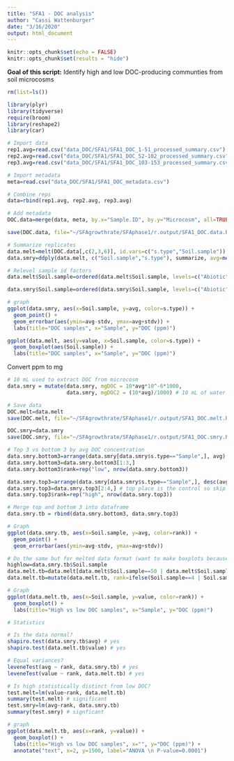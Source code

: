 ```yaml
---
title: "SFA1 - DOC analysis"
author: "Cassi Wattenburger"
date: "3/16/2020"
output: html_document
---
```


```r
knitr::opts_chunk$set(echo = FALSE)
knitr::opts_chunk$set(results = "hide")
```

**Goal of this script:** Identify high and low DOC-producing communties from soil microcosms

```r
rm(list=ls())

library(plyr)
library(tidyverse)
require(broom)
library(reshape2)
library(car)
```

```r
# Import data
rep1.avg=read.csv("data_DOC/SFA1/SFA1_DOC_1-51_processed_summary.csv")
rep2.avg=read.csv("data_DOC/SFA1/SFA1_DOC_52-102_processed_summary.csv")
rep3.avg=read.csv("data_DOC/SFA1/SFA1_DOC_103-153_processed_summary.csv")

# Import metadata
meta=read.csv("data_DOC/SFA1/SFA1_DOC_metadata.csv")
```

```r
# Combine reps
data=rbind(rep1.avg, rep2.avg, rep3.avg)

# Add metadata
DOC.data=merge(data, meta, by.x="Sample.ID", by.y="Microcosm", all=TRUE)
```

```r
save(DOC.data, file="~/SFAgrowthrate/SFAphase1/r.output/SFA1_DOC.data.RData")

```

```r
# Summarize replicates
data.melt=melt(DOC.data[,c(2,3,6)], id.vars=c("s.type","Soil.sample"))
data.smry=ddply(data.melt, c("Soil.sample","s.type"), summarize, avg=mean(value), stdv=sd(value))

# Relevel sample id factors
data.melt$Soil.sample=ordered(data.melt$Soil.sample, levels=c("Abiotic", "Blank", "1","2","3","4","5","6","7","8","9","10", "11","12","13","14","15","16","17","18","19","20", "21","22","23","24","25","26","27","28","29","30", "31","32","33","34","35","36","37","38","39","40","41","42","43","44","45","46","47","48","49","50","51"))

data.smry$Soil.sample=ordered(data.smry$Soil.sample, levels=c("Abiotic", "Blank", "1","2","3","4","5","6","7","8","9","10", "11","12","13","14","15","16","17","18","19","20", "21","22","23","24","25","26","27","28","29","30", "31","32","33","34","35","36","37","38","39","40","41","42","43","44","45","46","47","48","49","50","51"))

# graph
ggplot(data.smry, aes(x=Soil.sample, y=avg, color=s.type)) +
  geom_point() +
  geom_errorbar(aes(ymin=avg-stdv, ymax=avg+stdv)) +
  labs(title="DOC samples", x="Sample", y="DOC (ppm)")

ggplot(data.melt, aes(y=value, x=Soil.sample, color=s.type)) +
  geom_boxplot(aes(Soil.sample)) +
  labs(title="DOC samples", x="Sample", y="DOC (ppm)")

```

Convert ppm to mg

```r
# 10 mL used to extract DOC from microcosm
data.smry = mutate(data.smry, mgDOC = 10*avg*10^-6*1000,
                   data.smry, mgDOC2 = (10*avg)/1000) # 10 mL of water used to extract, avg is in ppm, *10^-6 converts to proportion, *1000 converts g to mg
```


```r
# Save data
DOC.melt=data.melt
save(DOC.melt, file="~/SFAgrowthrate/SFAphase1/r.output/SFA1_DOC.melt.RData")

DOC.smry=data.smry
save(DOC.smry, file="~/SFAgrowthrate/SFAphase1/r.output/SFA1_DOC.smry.RData")
```

```r
# Top 3 vs bottom 3 by avg DOC concentration
data.smry.bottom3=arrange(data.smry[data.smry$s.type=="Sample",], avg)
data.smry.bottom3=data.smry.bottom3[1:3,]
data.smry.bottom3$rank=rep("low", nrow(data.smry.bottom3))

data.smry.top3=arrange(data.smry[data.smry$s.type=="Sample",], desc(avg))
data.smry.top3=data.smry.top3[2:4,] # top place is the control so skip row 1
data.smry.top3$rank=rep("high", nrow(data.smry.top3))

# Merge top and bottom 3 into dataframe
data.smry.tb = rbind(data.smry.bottom3, data.smry.top3)

# Graph
ggplot(data.smry.tb, aes(x=Soil.sample, y=avg, color=rank)) +
  geom_point() +
  geom_errorbar(aes(ymin=avg-stdv, ymax=avg+stdv))

# Do the same but for melted data format (want to make boxplots because they're better for representing data)
highlow=data.smry.tb$Soil.sample
data.melt.tb=data.melt[data.melt$Soil.sample==50 | data.melt$Soil.sample==4  | data.melt$Soil.sample==31  | data.melt$Soil.sample==32  | data.melt$Soil.sample==17  | data.melt$Soil.sample==42,] # not sure why I had to do it this stupid way ugh
data.melt.tb=mutate(data.melt.tb, rank=ifelse(Soil.sample==4 | Soil.sample==42 | Soil.sample==50, "high", "low"))

# Graph
ggplot(data.melt.tb, aes(x=Soil.sample, y=value, color=rank)) +
  geom_boxplot() +
  labs(title="High vs low DOC samples", x="Sample", y="DOC (ppm)")
```

```r
# Statistics

# Is the data normal?
shapiro.test(data.smry.tb$avg) # yes
shapiro.test(data.melt.tb$value) # yes

# Equal variances?
leveneTest(avg ~ rank, data.smry.tb) # yes
leveneTest(value ~ rank, data.melt.tb) # yes

# Is high statistically distinct from low DOC?
test.melt=lm(value~rank, data.melt.tb)
summary(test.melt) # significant
test.smry=lm(avg~rank, data.smry.tb)
summary(test.smry) # signficant

# graph
ggplot(data.melt.tb, aes(x=rank, y=value)) +
  geom_boxplot() +
  labs(title="High vs low DOC samples", x="", y="DOC (ppm)") +
  annotate("text", x=2, y=1500, label="ANOVA \n P-value=0.0001")
```